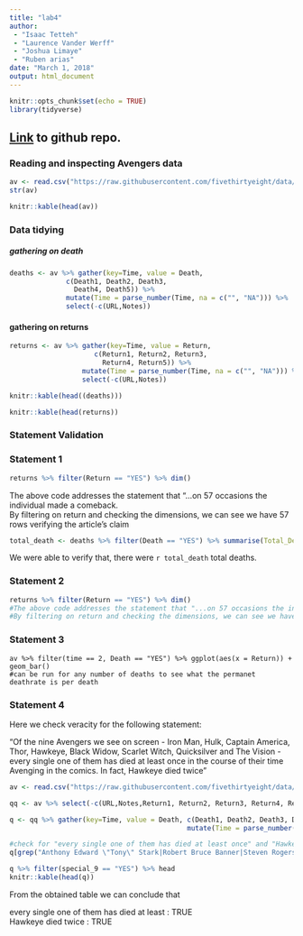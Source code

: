 ```yaml
---
title: "lab4"
author:
 - "Isaac Tetteh"
 - "Laurence Vander Werff"
 - "Joshua Limaye"
 - "Ruben arias"
date: "March 1, 2018"
output: html_document
---
```


```r
knitr::opts_chunk$set(echo = TRUE)
library(tidyverse)
```
## [Link](https://github.com/isaac34mi/lab4) to github repo.

### Reading and inspecting Avengers data 
```r
av <- read.csv("https://raw.githubusercontent.com/fivethirtyeight/data/master/avengers/avengers.csv", stringsAsFactors = FALSE)
str(av)
```
```r
knitr::kable(head(av))
```

### Data tidying


##### gathering on death
```r
deaths <- av %>% gather(key=Time, value = Death,
              c(Death1, Death2, Death3,
                Death4, Death5)) %>%
              mutate(Time = parse_number(Time, na = c("", "NA"))) %>%
              select(-c(URL,Notes))
```
#### gathering on returns
```r
returns <- av %>% gather(key=Time, value = Return,
                     c(Return1, Return2, Return3,
                       Return4, Return5)) %>%
                  mutate(Time = parse_number(Time, na = c("", "NA"))) %>%
                  select(-c(URL,Notes))
```

```r
knitr::kable(head((deaths)))      
```

```r
knitr::kable(head(returns))
```

### Statement Validation 

### Statement 1
```r
returns %>% filter(Return == "YES") %>% dim()
```
The above code addresses the statement that "...on 57 occasions the individual made a comeback.   
By filtering on return and checking the dimensions, we can see we have 57 rows verifying the article's claim

```r
total_death <- deaths %>% filter(Death == "YES") %>% summarise(Total_Death = n()) 
```
We were able to verify that, there were ``r total_death`` total deaths.

### Statement 2
```r
returns %>% filter(Return == "YES") %>% dim()
#The above code addresses the statement that "...on 57 occasions the individual made a comeback.
#By filtering on return and checking the dimensions, we can see we have 57 rows verifying the article's claim
```

### Statement 3

```
av %>% filter(time == 2, Death == "YES") %>% ggplot(aes(x = Return)) + geom_bar()
#can be run for any number of deaths to see what the permanet deathrate is per death
```

### Statement 4

Here we check veracity for the following statement:

"Of the nine Avengers we see on screen - Iron Man, Hulk, Captain America, Thor, Hawkeye, Black Widow, Scarlet Witch, Quicksilver and The Vision - every single one of them has died at least once in the course of their time Avenging in the comics. In fact, Hawkeye died twice"


```r
av <- read.csv("https://raw.githubusercontent.com/fivethirtyeight/data/master/avengers/avengers.csv", stringsAsFactors = FALSE)

qq <- av %>% select(-c(URL,Notes,Return1, Return2, Return3, Return4, Return5))

q <- qq %>% gather(key=Time, value = Death, c(Death1, Death2, Death3, Death4, Death5)) %>%
                                            mutate(Time = parse_number(Time, na = c("", "NA")))

#check for "every single one of them has died at least once" and "Hawkeye died twice"
q[grep("Anthony Edward \"Tony\" Stark|Robert Bruce Banner|Steven Rogers|Thor|Clinton Francis|Natalia Alianovna Romanova|Scarlet Witch|Pietro Maximoff|Jonas", deaths$Name.Alias), "special_9"] <- "YES"

q %>% filter(special_9 == "YES") %>% head
knitr::kable(head(q))

```

From the obtained table we can conclude that

every single one of them has died at least  : TRUE   
Hawkeye died twice							            : TRUE

